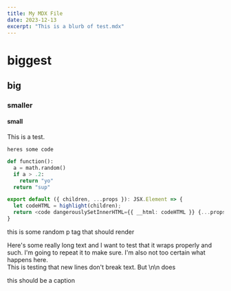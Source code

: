 ```yaml
---
title: My MDX File
date: 2023-12-13
excerpt: "This is a blurb of test.mdx"
---
```


# biggest

## big

### smaller

#### small

This is a test.

`heres some code`

```python
def function():
  a = math.random()
  if a > .2:
    return "yo"
  return "sup"
```

```typescript
export default ({ children, ...props }): JSX.Element => {
  let codeHTML = highlight(children);
  return <code dangerouslySetInnerHTML={{ __html: codeHTML }} {...props} />;
}
```

<p>this is some random p tag that should render</p>

Here's some really long text and I want to test that it wraps properly and such.
I'm going to repeat it to make sure.
I'm also not too certain what happens here.
<br />
This is testing that new lines don't break text. But \n\n does

<MdImage src="/images/og_tldr.jpg">
this should be a caption
</MdImage>